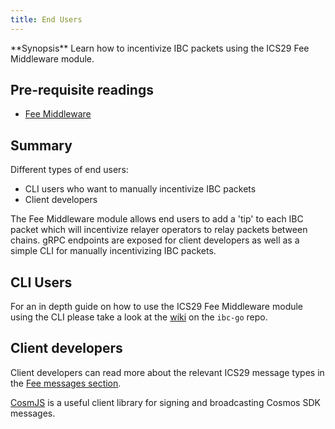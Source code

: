 ```yaml
---
title: End Users
---
```


<Note>
**Synopsis**
Learn how to incentivize IBC packets using the ICS29 Fee Middleware module.
</Note>

## Pre-requisite readings

* [Fee Middleware](/docs/ibc/v4.6.x/middleware/ics29-fee/overview)

## Summary

Different types of end users:

* CLI users who want to manually incentivize IBC packets
* Client developers

The Fee Middleware module allows end users to add a 'tip' to each IBC packet which will incentivize relayer operators to relay packets between chains. gRPC endpoints are exposed for client developers as well as a simple CLI for manually incentivizing IBC packets.

## CLI Users

For an in depth guide on how to use the ICS29 Fee Middleware module using the CLI please take a look at the [wiki](https://github.com/cosmos/ibc-go/wiki/Fee-enabled-fungible-token-transfers#asynchronous-incentivization-of-a-fungible-token-transfer) on the `ibc-go` repo.

## Client developers

Client developers can read more about the relevant ICS29 message types in the [Fee messages section](/docs/ibc/v4.6.x/middleware/ics29-fee/msgs).

[CosmJS](https://github.com/cosmos/cosmjs) is a useful client library for signing and broadcasting Cosmos SDK messages.

